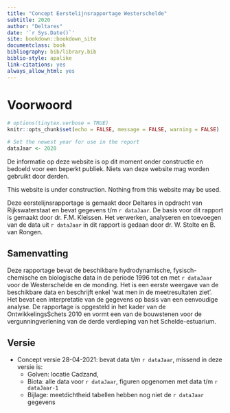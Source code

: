 ```yaml
---
title: "Concept Eerstelijnsrapportage Westerschelde"
subtitle: 2020
author: "Deltares"
date: '`r Sys.Date()`'
site: bookdown::bookdown_site
documentclass: book
bibliography: bib/library.bib
biblio-style: apalike
link-citations: yes
always_allow_html: yes
---
```


# Voorwoord

```r
# options(tinytex.verbose = TRUE)
knitr::opts_chunk$set(echo = FALSE,	message = FALSE, warning = FALSE)

# Set the newest year for use in the report
dataJaar <- 2020
```

De informatie op deze website is op dit moment onder constructie en bedoeld voor een beperkt publiek. Niets van deze website mag worden gebruikt door derden.

This website is under construction. Nothing from this website may be used.

Deze eerstelijnsrapportage is gemaakt door Deltares in opdracht van Rijkswaterstaat en bevat gegevens t/m `r dataJaar`. De basis voor dit rapport is gemaakt door dr. F.M. Kleissen. Het verwerken, analyseren en toevoegen van de data uit `r dataJaar` in dit rapport is gedaan door dr. W. Stolte en B. van Rongen.

## Samenvatting

Deze rapportage bevat de beschikbare hydrodynamische, fysisch-chemische en biologische data in de periode 1996 tot en met `r dataJaar` voor de Westerschelde en de monding. Het is een eerste weergave van de beschikbare data en beschrijft enkel ‘wat men in de meetresultaten ziet’. Het bevat een interpretatie van de gegevens op basis van een eenvoudige analyse. De rapportage is opgesteld in het kader van de OntwikkelingsSchets 2010 en vormt een van de bouwstenen voor de vergunningverlening van de derde verdieping van het Schelde-estuarium.

## Versie {#rapportversie}

* Concept versie 28-04-2021: bevat data t/m `r dataJaar`, missend in deze versie is:
  + Golven: locatie Cadzand, 
  + Biota: alle data voor `r dataJaar`, figuren opgenomen met data t/m `r dataJaar-1`
  + Bijlage: meetdichtheid tabellen hebben nog niet de `r dataJaar` gegevens
  
